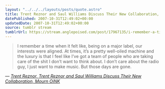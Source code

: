 ```yaml
---
layout: "../../../layouts/posts/quote.astro"
title: Trent Reznor and Saul Williams Discuss Their New Collaboration, Mourn OiNK
datePublished: 2007-10-31T12:49:02+00:00
updatedDate: 2007-10-31T12:49:02+00:00
source: tumblr stream
tumblrUrl: https://stream.anglepoised.com/post/17967135/i-remember-a-time-when-it-felt-like-being-on-a
---
```


> I remember a time when it felt like, being on a major label, our interests were aligned. At times, it&rsquo;s a pretty well-oiled machine and the luxury is that I feel like I&rsquo;ve got a team of people who are taking care of the shit I don&rsquo;t want to think about. I don&rsquo;t care about the radio guy, I just want to make music. But those days are gone.

— <cite>[Trent Reznor, _Trent Reznor and Saul Williams Discuss Their New Collaboration, Mourn OiNK_](https://www.vulture.com/2007/10/trent_reznor_and_saul_williams.html)</cite>
